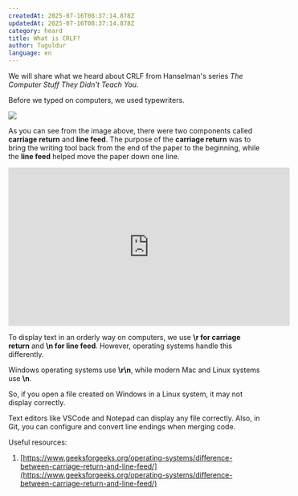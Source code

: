 ```yaml
---
createdAt: 2025-07-16T08:37:14.878Z
updatedAt: 2025-07-16T08:37:14.878Z
category: heard
title: What is CRLF?
author: Tuguldur
language: en
---
```


We will share what we heard about CRLF from Hanselman's series _The Computer Stuff They Didn't Teach You_.

Before we typed on computers, we used typewriters.

![][typewriter]

As you can see from the image above, there were two components called **carriage return** and **line feed**. The purpose of the **carriage return** was to bring the writing tool back from the end of the paper to the beginning, while the **line feed** helped move the paper down one line.

<iframe
  className="
  w-full h-auto sm:h-[315px]"
  width="560"
  height="315"
  src="https://www.youtube.com/embed/TtiBhktB4Qg?si=0tZigdIjRFWdjPEY"
  title="YouTube video player"
  frameBorder="0"
  allow="accelerometer; autoplay; clipboard-write; encrypted-media; gyroscope; picture-in-picture; web-share"
  referrerPolicy="strict-origin-when-cross-origin"
  allowFullScreen
></iframe>

To display text in an orderly way on computers, we use **\r for carriage return** and **\n for line feed**. However, operating systems handle this differently.

Windows operating systems use **\r\n**, while modern Mac and Linux systems use **\n**.

So, if you open a file created on Windows in a Linux system, it may not display correctly.

Text editors like VSCode and Notepad can display any file correctly. Also, in Git, you can configure and convert line endings when merging code.

Useful resources:

1. [https://www.geeksforgeeks.org/operating-systems/difference-between-carriage-return-and-line-feed/](https://www.geeksforgeeks.org/operating-systems/difference-between-carriage-return-and-line-feed/)

[typewriter]: https://res.cloudinary.com/dj9zffzlu/image/upload/q_auto/f_auto/v1752659941/typewriter_nfhahw.png
